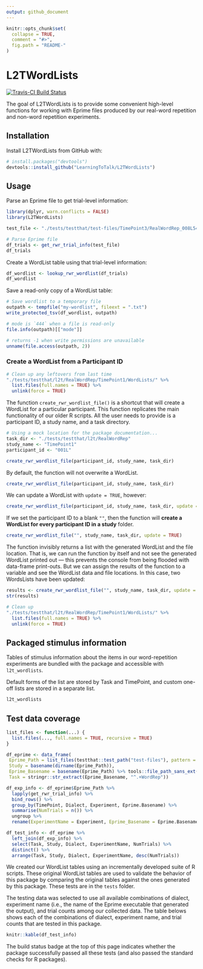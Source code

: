 ```yaml
---
output: github_document
---
```


<!-- README.md is generated from README.Rmd. Please edit that file -->

```r
knitr::opts_chunk$set(
  collapse = TRUE,
  comment = "#>",
  fig.path = "README-"
)
```

# L2TWordLists 

[![Travis-CI Build Status](https://travis-ci.org/LearningToTalk/L2TWordLists.svg?branch=master)](https://travis-ci.org/LearningToTalk/L2TWordLists)

The goal of L2TWordLists is to provide some convenient high-level functions for
working with Eprime files produced by our real-word repetition and non-word
repetition experiments.

## Installation

Install L2TWordLists from GitHub with:

```r
# install.packages("devtools")
devtools::install_github("LearningToTalk/L2TWordLists")
```

## Usage

Parse an Eprime file to get trial-level information:

```r
library(dplyr, warn.conflicts = FALSE)
library(L2TWordLists)

test_file <- "./tests/testthat/test-files/TimePoint3/RealWordRep_008L54MS5.txt"

# Parse Eprime file
df_trials <- get_rwr_trial_info(test_file)
df_trials
```

Create a WordList table using that trial-level information:

```r
df_wordlist <- lookup_rwr_wordlist(df_trials)
df_wordlist
```

Save a read-only copy of a WordList table:

```r
# Save wordlist to a temporary file
outpath <- tempfile("my-wordlist", fileext = ".txt")
write_protected_tsv(df_wordlist, outpath)

# mode is `444` when a file is read-only
file.info(outpath)[["mode"]]

# returns -1 when write permissions are unavailable
unname(file.access(outpath, 2))
```


### Create a WordList from a Participant ID

```r
# Clean up any leftovers from last time
"./tests/testthat/l2t/RealWordRep/TimePoint1/WordLists/" %>% 
  list.files(full.names = TRUE) %>% 
  unlink(force = TRUE)
```

The function `create_rwr_wordlist_file()` is a shortcut that will create a 
WordList for a particular participant. This function replicates the main 
functionality of our older R scripts. All the user needs to provide is a
participant ID, a study name, and a task directory.

```r
# Using a mock location for the package documentation...
task_dir <- "./tests/testthat/l2t/RealWordRep"
study_name <- "TimePoint1"
participant_id <- "001L"

create_rwr_wordlist_file(participant_id, study_name, task_dir)
```

By default, the function will not overwrite a WordList.

```r
create_rwr_wordlist_file(participant_id, study_name, task_dir)
```

We can update a WordList with `update = TRUE`, however:

```r
create_rwr_wordlist_file(participant_id, study_name, task_dir, update = TRUE)
```

If we set the participant ID to a blank `""`, then the function will **create a
WordList for every participant ID in a study** folder.

```r
create_rwr_wordlist_file("", study_name, task_dir, update = TRUE)
```

The function invisibly returns a list with the generated WordList and the file 
location. That is, we can run the function by itself and not see the generated
WordList printed out --- this prevents the console from being flooded with
data-frame print-outs. But we can assign the results of the function to a
variable and see the WordList data and file locations. In this case, two 
WordsLists have been updated:

```r
results <- create_rwr_wordlist_file("", study_name, task_dir, update = TRUE)
str(results)
```

```r
# Clean up
"./tests/testthat/l2t/RealWordRep/TimePoint1/WordLists/" %>% 
  list.files(full.names = TRUE) %>% 
  unlink(force = TRUE)
```


## Packaged stimulus information

Tables of stimulus information about the items in our word-repetition
experiments are bundled with the package and accessible with `l2t_wordlists`.

Default forms of the list are stored by Task and TimePoint, and custom one-off
lists are stored in a separate list.

```r
l2t_wordlists
```


## Test data coverage

```r
list_files <- function(...) {
  list.files(..., full.names = TRUE, recursive = TRUE)
}

df_eprime <- data_frame(
 Eprime_Path = list_files(testthat::test_path("test-files"), pattern = ".txt"),
 Study = basename(dirname(Eprime_Path)),
 Eprime_Basename = basename(Eprime_Path) %>% tools::file_path_sans_ext(),
 Task = stringr::str_extract(Eprime_Basename, "^.+WordRep"))

df_exp_info <- df_eprime$Eprime_Path %>% 
  lapply(get_rwr_trial_info) %>% 
  bind_rows() %>% 
  group_by(TimePoint, Dialect, Experiment, Eprime.Basename) %>% 
  summarise(NumTrials = n()) %>% 
  ungroup %>% 
  rename(ExperimentName = Experiment, Eprime_Basename = Eprime.Basename)

df_test_info <- df_eprime %>% 
  left_join(df_exp_info) %>% 
  select(Task, Study, Dialect, ExperimentName, NumTrials) %>% 
  distinct() %>% 
  arrange(Task, Study, Dialect, ExperimentName, desc(NumTrials)) 
```


We created our WordList tables using an incrementally developed suite of R 
scripts. These original WordList tables are used to validate the behavior of 
this package by comparing the original tables against the ones generated by this
package. These tests are in the `tests` folder. 

The testing data was selected to use all available combinations of dialect,
experiment name (i.e., the name of the Eprime executable that generated the
output), and trial counts among our collected data. The table belows shows each
of the combinations of dialect, experiment name, and trial counts that are
tested in this package. 

```r
knitr::kable(df_test_info)
```

The build status badge at the top of this page indicates whether the package 
successfully passed all these tests (and also passed the standard checks for R
packages).

